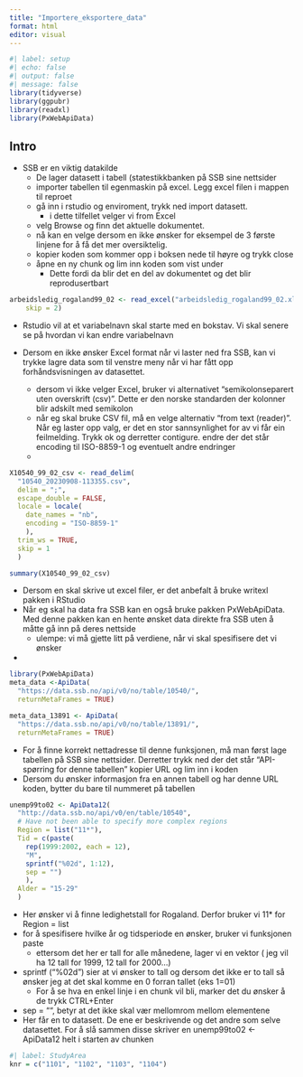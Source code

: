 ```yaml
---
title: "Importere_eksportere_data"
format: html
editor: visual
---
```


```r
#| label: setup
#| echo: false
#| output: false
#| message: false
library(tidyverse)
library(ggpubr)
library(readxl)
library(PxWebApiData)
```

## Intro

-   SSB er en viktig datakilde
    -   De lager datasett i tabell (statestikkbanken på SSB sine nettsider
    -   importer tabellen til egenmaskin på excel. Legg excel filen i mappen til reproet
    -   gå inn i rstudio og enviroment, trykk ned import datasett.
        -   i dette tilfellet velger vi from Excel
    -   velg Browse og finn det aktuelle dokumentet.
    -   nå kan en velge dersom en ikke ønsker for eksempel de 3 første linjene for å få det mer oversiktelig.
    -   kopier koden som kommer opp i boksen nede til høyre og trykk close
    -   åpne en ny chunk og lim inn koden som vist under
        -   Dette fordi da blir det en del av dokumentet og det blir reprodusertbart

```r
arbeidsledig_rogaland99_02 <- read_excel("arbeidsledig_rogaland99_02.xlsx", 
    skip = 2)
```

-   Rstudio vil at et variabelnavn skal starte med en bokstav.
    Vi skal senere se på hvordan vi kan endre variabelnavn

-   Dersom en ikke ønsker Excel format når vi laster ned fra SSB, kan vi trykke lagre data som til venstre meny når vi har fått opp forhåndsvisningen av datasettet.

    -   dersom vi ikke velger Excel, bruker vi alternativet "semikolonseparert uten overskrift (csv)". Dette er den norske standarden der kolonner blir adskilt med semikolon
    -   når eg skal bruke CSV fil, må en velge alternativ "from text (reader)". Når eg laster opp valg, er det en stor sannsynlighet for av vi får ein feilmelding. Trykk ok og derretter contigure. endre der det står encoding til ISO-8859-1 og eventuelt andre endringer
    -   

```r

X10540_99_02_csv <- read_delim(
  "10540_20230908-113355.csv", 
  delim = ";", 
  escape_double = FALSE, 
  locale = locale(
    date_names = "nb", 
    encoding = "ISO-8859-1"
    ), 
  trim_ws = TRUE, 
  skip = 1
  )

```

```r
summary(X10540_99_02_csv)
```

-   Dersom en skal skrive ut excel filer, er det anbefalt å bruke writexl pakken i RStudio
-   Når eg skal ha data fra SSB kan en også bruke pakken PxWebApiData. Med denne pakken kan en hente ønsket data direkte fra SSB uten å måtte gå inn på deres nettside
    -   ulempe: vi må gjette litt på verdiene, når vi skal spesifisere det vi ønsker
-   

```r
library(PxWebApiData)
meta_data <-ApiData(
  "https://data.ssb.no/api/v0/no/table/10540/",
  returnMetaFrames = TRUE)
```

```r
meta_data_13891 <- ApiData(
  "https://data.ssb.no/api/v0/no/table/13891/",
  returnMetaFrames = TRUE)
```

-   For å finne korrekt nettadresse til denne funksjonen, må man først lage tabellen på SSB sine nettsider. Derretter trykk ned der det står "API-spørring for denne tabellen" kopier URL og lim inn i koden
-   Dersom du ønsker informasjon fra en annen tabell og har denne URL koden, bytter du bare til nummeret på tabellen

```r
unemp99to02 <- ApiData12(
  "http://data.ssb.no/api/v0/en/table/10540",
  # Have not been able to specify more complex regions
  Region = list("11*"),
  Tid = c(paste(
    rep(1999:2002, each = 12), 
    "M",
    sprintf("%02d", 1:12), 
    sep = "")
    ),
  Alder = "15-29"
  )
```

-   Her ønsker vi å finne ledighetstall for Rogaland. Derfor bruker vi 11\* for Region = list
-   for å spesifisere hvilke år og tidsperiode en ønsker, bruker vi funksjonen paste
    -   ettersom det her er tall for alle månedene, lager vi en vektor ( jeg vil ha 12 tall for 1999, 12 tall for 2000...)
-   sprintf ("%02d") sier at vi ønsker to tall og dersom det ikke er to tall så ønsker jeg at det skal komme en 0 forran tallet (eks 1=01)
    -   For å se hva en enkel linje i en chunk vil bli, marker det du ønsker å de trykk CTRL+Enter
-   sep = "", betyr at det ikke skal vær mellomrom mellom elementene
-   Her får en to datasett. De ene er beskrivende og det andre som selve datasettet. For å slå sammen disse skriver en unemp99to02 \<- ApiData12 helt i starten av chunken

```r
#| label: StudyArea
knr = c("1101", "1102", "1103", "1104")
```
